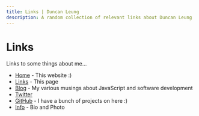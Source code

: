 ```yaml
---
title: Links | Duncan Leung
description: A random collection of relevant links about Duncan Leung
---
```


# Links

Links to some things about me...

- [Home](http://duncanleung.com) - This website :)
- [Links](http://duncanleung.com/links) - This page
- [Blog](https://duncanleung.com/blog) - My various musings about JavaScript and
  software development
- [Twitter](https://twitter.com/duncanleung)
- [GitHub](https://github.com/duncanleung) - I have a bunch of projects on here
  :)
- [Info](/info) - Bio and Photo
